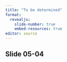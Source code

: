 ```yaml
---
title: "To be determined"
format: 
  revealjs:
    slide-number: true
    embed-resources: true
editor: source
---
```


## Slide 05-04

::: notes

:::

